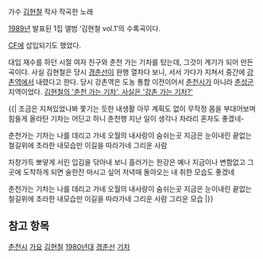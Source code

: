 가수 [[김현철]] 작사 작곡한 노래


[[1989년]] 발표된 1집 앨범 ‘김현철 vol.1’의 수록곡이다.

[[CF]]에 삽입되기도 했었다.



대입 재수를 하던 시절 여자 친구와 춘천 가는 기차를 탔는데, 그것이 계기가 되어 만든 곡이다.
사실 김현철은 당시 [[경춘선]]이 완행 열차다 보니, 서서 가다가 지쳐서 중간에 [[강촌역]]에서 내렸다고 한다. 
당시 강촌역은 도농 통합 이전이어서 [[춘천시]]가 아니라 [[춘성군]] 지역이었다.
[http://news.naver.com/main/read.nhn?mode=LSD&mid=sec&sid1=106&oid=404&aid=0000024903 김현철의 '춘천 가는 기차', 사실은 '강촌 가는 기차?']



{{|
조금은 지쳐있었나봐 쫓기는 듯한 내생활
아무 계획도 없이 무작정 몸을 부대어보며
힘들게 올라탄 기차는 어딘고 하니 춘천행
지난 일이 생각나 차라리 혼자도 좋겠네-

춘천가는 기차는 나를 데리고 가네
오월의 내사랑이 숨쉬는곳
지금은 눈이내린 끝없는 철길위에 
초라한 내모습만 이길을 따라가네
그리운 사람 

차창가득 뽀얗게 서린 입김을 닦아내 보니
흘러가는 한강은 예나 지금이나 변함없고
그곳에 도착하게 되면 술한잔 마시고 싶어
저녁때 돌아오는 내 취한 모습도 좋겠네

춘천가는 기차는 나를 데리고 가네
오월의 내사랑이 숨쉬는곳
지금은 눈이내린 끝없는 철길위에 
초라한 내모습만 이길을 따라가네
그리운 사람 그리운 모습
|}}







== 참고 항목 ==

[[춘천시]]
[[가요]]
[[김현철]]
[[1980년대]]
[[경춘선]]
[[기차]]
